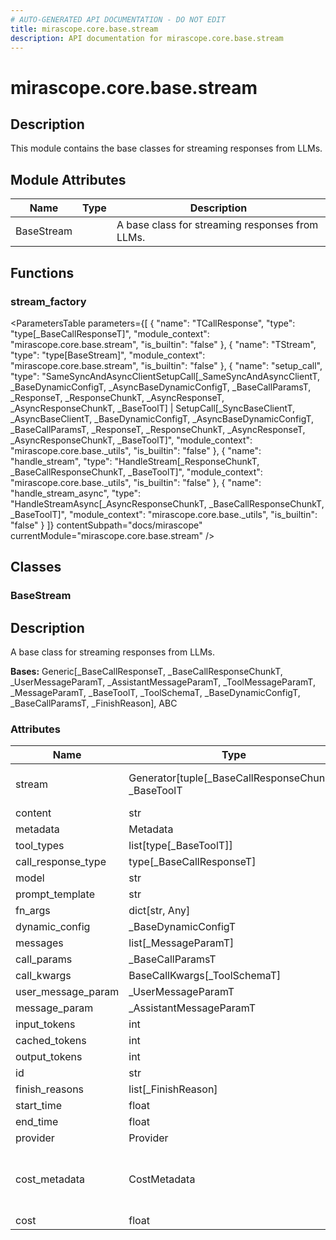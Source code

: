 ```yaml
---
# AUTO-GENERATED API DOCUMENTATION - DO NOT EDIT
title: mirascope.core.base.stream
description: API documentation for mirascope.core.base.stream
---
```


# mirascope.core.base.stream

<ApiType type="Module" />

## Description

This module contains the base classes for streaming responses from LLMs.

## Module Attributes

| Name | Type | Description |
| ---- | ---- | ----------- |
| BaseStream |  | A base class for streaming responses from LLMs. |

## Functions

### stream_factory

<ApiType type="Function" />

<ParametersTable
  parameters={[
  {
    "name": "TCallResponse",
    "type": "type[_BaseCallResponseT]",
    "module_context": "mirascope.core.base.stream",
    "is_builtin": "false"
  },
  {
    "name": "TStream",
    "type": "type[BaseStream]",
    "module_context": "mirascope.core.base.stream",
    "is_builtin": "false"
  },
  {
    "name": "setup_call",
    "type": "SameSyncAndAsyncClientSetupCall[_SameSyncAndAsyncClientT, _BaseDynamicConfigT, _AsyncBaseDynamicConfigT, _BaseCallParamsT, _ResponseT, _ResponseChunkT, _AsyncResponseT, _AsyncResponseChunkT, _BaseToolT] | SetupCall[_SyncBaseClientT, _AsyncBaseClientT, _BaseDynamicConfigT, _AsyncBaseDynamicConfigT, _BaseCallParamsT, _ResponseT, _ResponseChunkT, _AsyncResponseT, _AsyncResponseChunkT, _BaseToolT]",
    "module_context": "mirascope.core.base._utils",
    "is_builtin": "false"
  },
  {
    "name": "handle_stream",
    "type": "HandleStream[_ResponseChunkT, _BaseCallResponseChunkT, _BaseToolT]",
    "module_context": "mirascope.core.base._utils",
    "is_builtin": "false"
  },
  {
    "name": "handle_stream_async",
    "type": "HandleStreamAsync[_AsyncResponseChunkT, _BaseCallResponseChunkT, _BaseToolT]",
    "module_context": "mirascope.core.base._utils",
    "is_builtin": "false"
  }
]}
  contentSubpath="docs/mirascope"
  currentModule="mirascope.core.base.stream"
/>


## Classes

### BaseStream

<ApiType type="Class" />

## Description

A base class for streaming responses from LLMs.

**Bases:** Generic[_BaseCallResponseT, _BaseCallResponseChunkT, _UserMessageParamT, _AssistantMessageParamT, _ToolMessageParamT, _MessageParamT, _BaseToolT, _ToolSchemaT, _BaseDynamicConfigT, _BaseCallParamsT, _FinishReason], ABC

### Attributes

| Name | Type | Description |
| ---- | ---- | ----------- |
| stream | Generator[tuple[_BaseCallResponseChunkT, _BaseToolT | None], None, None] | AsyncGenerator[tuple[_BaseCallResponseChunkT, _BaseToolT | None], None] |  |
| content | str |  |
| metadata | Metadata |  |
| tool_types | list[type[_BaseToolT]] | None |  |
| call_response_type | type[_BaseCallResponseT] |  |
| model | str |  |
| prompt_template | str | None |  |
| fn_args | dict[str, Any] | None |  |
| dynamic_config | _BaseDynamicConfigT |  |
| messages | list[_MessageParamT] |  |
| call_params | _BaseCallParamsT |  |
| call_kwargs | BaseCallKwargs[_ToolSchemaT] |  |
| user_message_param | _UserMessageParamT | None |  |
| message_param | _AssistantMessageParamT |  |
| input_tokens | int | float | None |  |
| cached_tokens | int | float | None |  |
| output_tokens | int | float | None |  |
| id | str | None |  |
| finish_reasons | list[_FinishReason] | None |  |
| start_time | float |  |
| end_time | float |  |
| provider | Provider |  |
| cost_metadata | CostMetadata | Returns metadata needed for cost calculation. |
| cost | float | None | Calculate the cost of this streaming API call. |



